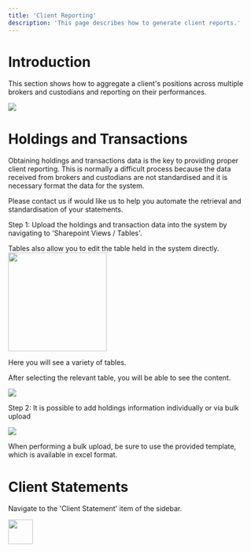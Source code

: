 ```yaml
---
title: 'Client Reporting'
description: 'This page describes how to generate client reports.'
---
```


# Introduction

This section shows how to aggregate a client's positions across multiple brokers and custodians and reporting on their performances.

![](/images/Screenshot2024-12-18at12.45.59AM.png)

# Holdings and Transactions

Obtaining holdings and transactions data is the key to providing proper client reporting. This is normally a difficult process because the data received from brokers and custodians are not standardised and it is necessary format the data for the system.&#x20;

<Info>
  Please contact us if would like us to help you automate the retrieval and standardisation of your statements.
</Info>

Step 1: Upload the holdings and transaction data into the system by navigating to 'Sharepoint Views / Tables'.

<Note>
  Tables also allow you to edit the table held in the system directly.&#x20;
</Note>

<Frame caption="View of tables">
<img height="200" src="/images/Tableview.png" />
</Frame>

Here you will see a variety of tables.

After selecting the relevant table, you will be able to see the content.

![](/images/Holdings.png)

Step 2: It is possible to add holdings information individually or via bulk upload

![](/images/BulkUpload.png)

<Info>
  When performing a bulk upload, be sure to use the provided template, which is available in excel format.&#x20;
</Info>

# Client Statements

Navigate to the 'Client Statement' item of the sidebar.

<img height="50" src="/images/ClientStatementSidebar.png" />